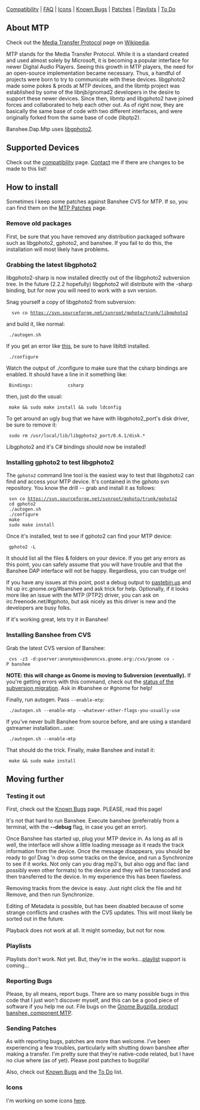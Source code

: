 [[Projects/Open Source/Banshee/MTP/Compatibility|Compatibility]] |
[[Projects/Open Source/Banshee/MTP/FAQ|FAQ]] |
[[Projects/Open Source/Banshee/MTP/Icons|Icons]] |
[[Projects/Open Source/Banshee/MTP/Known Bugs|Known Bugs]] |
[[Projects/Open Source/Banshee/MTP/Patches|Patches]] |
[[Projects/Open Source/Banshee/MTP/Playlists|Playlists]] |
[[Projects/Open Source/Banshee/MTP/To Do|To Do]]

==About MTP==

Check out the [http://en.wikipedia.org/wiki/Media_Transfer_Protocol Media Transfer Protocol] page on [http://www.wikipedia.org Wikipedia].

MTP stands for the Media Transfer Protocol.  While it is a standard created and used almost solely by Microsoft, it is becoming a popular interface for newer Digital Audio Players.  Seeing this growth in MTP players, the need for an open-source implementation became necessary.  Thus, a handful of projects were born to try to communicate with these devices.  libgphoto2 made some pokes & prods at MTP devices, and the libmtp project was established by some of the libnjb/gnomad2 developers in the desire to support these newer devices.  Since then, libmtp and libgphoto2 have joined forces and collaborated to help each other out.  As of right now, they are basically the same base of code with two different interfaces, and were originally forked from the same base of code (libptp2).

Banshee.Dap.Mtp uses [http://www.gphoto.org libgphoto2].

==Supported Devices==

Check out the [[Projects/Open Source/Banshee/MTP/Compatibility|compatibility]] page.  [[Contact]] me if there are changes to be made to this list!

==How to install==

Sometimes I keep some patches against Banshee CVS for MTP.  If so, you can find them on the [[Projects/Open Source/Banshee/MTP/Patches|MTP Patches]] page.

===Remove old packages===

First, be sure that you have removed any distribution packaged software such as libgphoto2, gphoto2, and banshee.  If you fail to do this, the installation will most likely have problems.

===Grabbing the latest libgphoto2===

libgphoto2-sharp is now installed directly out of the libgphoto2 subversion tree.  In the future (2.2.2 hopefully) libgphoto2 will distribute with the -sharp binding, but for now you will need to work with a svn version.

Snag yourself a copy of libgphoto2 from subversion:

   svn co https://svn.sourceforge.net/svnroot/gphoto/trunk/libgphoto2

and build it, like normal:

  ./autogen.sh

If you get an error like [[Projects/Open Source/Banshee/MTP/FAQ#Q:_What_does_this_mess_mean_when_I_run_autogen.sh_in_libgphoto2.3F|this]], be sure to have libltdl installed.

  ./configure

Watch the output of ./configure to make sure that the csharp bindings are enabled.  It should have a line in it something like:

  Bindings:             csharp

then, just do the usual:

  make && sudo make install && sudo ldconfig

To get around an ugly bug that we have with libgphoto2_port's disk driver, be sure to remove it:

  sudo rm /usr/local/lib/libgphoto2_port/0.6.1/disk.*

Libgphoto2 and it's C# bindings should now be installed!

===Installing gphoto2 to test libgphoto2===

The <code>gphoto2</code> command line tool is the easiest way to test that libgphoto2 can find and access your MTP device.  It's contained in the gphoto svn repository.  You know the drill -- grab and install it as follows:

  svn co https://svn.sourceforge.net/svnroot/gphoto/trunk/gphoto2
  cd gphoto2
  ./autogen.sh
  ./configure
  make
  sudo make install

Once it's installed, test to see if gphoto2 can find your MTP device:

  gphoto2 -L

It should list all the files & folders on your device.  If you get any errors as this point, you can safely assume that you will have trouble and that the Banshee DAP interface will not be happy.  Regardless, you can trudge on!

If you have any issues at this point, post a debug output to [http://www.pastebin.us pastebin.us] and hit up irc.gnome.org/#banshee and ask trick for help.  Optionally, if it looks more like an issue with the MTP (PTP2) driver, you can ask on irc.freenode.net/#gphoto, but ask nicely as this driver is new and the developers are busy folks.

If it's working great, lets try it in Banshee!

===Installing Banshee from CVS===

Grab the latest CVS version of Banshee:

  cvs -z3 -d:pserver:anonymous@anoncvs.gnome.org:/cvs/gnome co -P banshee

'''NOTE:  this will change as Gnome is moving to Subversion (eventually).'''  If you're getting errors with this command, check out the [http://live.gnome.org/Subversion status of the subversion migration].  Ask in #banshee or #gnome for help!

Finally, run autogen.  Pass <code>--enable-mtp</code>:

  ./autogen.sh --enable-mtp --whatever-other-flags-you-usually-use

If you've never built Banshee from source before, and are using a standard gstreamer installation...use:

  ./autogen.sh --enable-mtp

That should do the trick.  Finally, make Banshee and install it:

  make && sudo make install

==Moving further==

===Testing it out===

First, check out the [[Projects/Open Source/Banshee/MTP/Known Bugs|Known Bugs]] page.  PLEASE, read this page!

It's not that hard to run Banshee.  Execute banshee (preferrably from a terminal, with the '''--debug''' flag, in case you get an error).

Once Banshee has started up, plug your MTP device in.  As long as all is well, the interface will show a little loading message as it reads the track information from the device.  Once the message disappears, you should be ready to go!  Drag 'n drop some tracks on the device, and run a Synchronize to see if it works.  Not only can you drag mp3's, but also ogg and flac (and possibly even other formats) to the device and they will be transcoded and then transferred to the device.  In my experience this has been flawless.

Removing tracks from the device is easy.  Just right click the file and hit Remove, and then run Synchronize.

Editing of Metadata is possible, but has been disabled because of some strange conflicts and crashes with the CVS updates.  This will most likely be sorted out in the future.

Playback does not work at all.  It might someday, but not for now.

===Playlists===

Playlists don't work.  Not yet.  But, they're in the works...[[Projects/Open Source/Banshee/MTP/Playlists|playlist]] support is coming...

===Reporting Bugs===

Please, by all means, report bugs.  There are so many possible bugs in this code that I just won't discover myself, and this can be a good piece of software if you help me out.  File bugs on the [http://bugzilla.gnome.org/enter_bug.cgi?product=banshee&component=MTP Gnome Bugzilla, product banshee, component MTP].

===Sending Patches===

As with reporting bugs, patches are more than welcome.  I've been experiencing a few troubles, particularly with shutting down banshee after making a transfer.  I'm pretty sure that they're native-code related, but I have no clue where (as of yet).  Please post patches to bugzilla!

Also, check out [[Projects/Open Source/Banshee/MTP/Known Bugs|Known Bugs]] and the [[Projects/Open Source/Banshee/MTP/To Do|To Do]] list.

===Icons===

I'm working on some icons [[Projects/Open_Source/Banshee/MTP/Icons|here]].